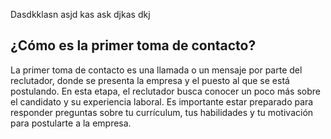 

<PostTitle 
    title="Preguntas frecuentes con reclutadores" 
    number={1}
/>

Dasdkklasn asjd kas  ask djkas dkj

## ¿Cómo es la primer toma de contacto?

La primer toma de contacto es una llamada o un mensaje por parte del reclutador, donde se presenta la empresa y el puesto al que se está postulando. En esta etapa, el reclutador busca conocer un poco más sobre el candidato y su experiencia laboral. Es importante estar preparado para responder preguntas sobre tu currículum, tus habilidades y tu motivación para postularte a la empresa.